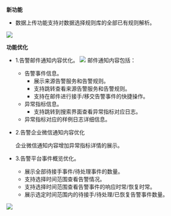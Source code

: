 **新功能**

* 数据上传功能支持对数据选择规则库的全部已有规则解析。

![](https://pandora-kibana.qiniu.com/existing_rules.png)

**功能优化**

* 1.告警邮件通知内容优化。
 ![](https://pandora-kibana.qiniu.com/alert/new_email.png)
邮件通知内容包括：
   - 告警事件信息。
       - 展示来源告警服务和告警规则。
       - 支持跳转查看来源告警服务和告警规则。
       - 支持在邮件进行接手/移交告警事件的快捷操作。
   - 异常指标信息。
       - 支持跳转到搜索界面查看异常指标对应日志。
   - 异常指标对应的样例日志详细信息。
   
* 2.告警企业微信通知内容优化
   
	 企业微信通知内容增加异常指标详情的展示。
   
* 3.告警平台事件概览优化。
   - 展示全部待接手事件/待处理事件的数量。
   - 支持选择时间范围查看告警情况。
   - 支持选择时间范围查看告警事件的响应时常/恢复时常。
   - 展示选定时间范围内的待接手/待处理/已恢复告警事件数量。

![](https://pandora-kibana.qiniu.com/alert/new_overview.png)


